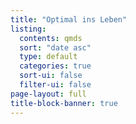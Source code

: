 ```yaml
---
title: "Optimal ins Leben"
listing:
  contents: qmds
  sort: "date asc"
  type: default
  categories: true
  sort-ui: false
  filter-ui: false
page-layout: full
title-block-banner: true
---
```



